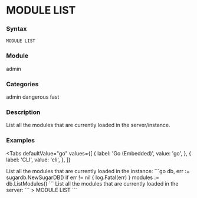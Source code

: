 
# MODULE LIST

### Syntax
```
MODULE LIST
```

### Module
<span className="acl-category">admin</span>

### Categories
<span className="acl-category">admin</span>
<span className="acl-category">dangerous</span>
<span className="acl-category">fast</span>

### Description
List all the modules that are currently loaded in the server/instance.

### Examples

<Tabs
  defaultValue="go"
  values={[
    { label: 'Go (Embedded)', value: 'go', },
    { label: 'CLI', value: 'cli', },
  ]}
>
  <TabItem value="go">
    List all the modules that are currently loaded in the instance:
    ```go
    db, err := sugardb.NewSugarDB()
    if err != nil {
      log.Fatal(err)
    }
    modules := db.ListModules()
    ```
  </TabItem>
  <TabItem value="cli">
    List all the modules that are currently loaded in the server:
    ```
    > MODULE LIST
    ```  
  </TabItem>
</Tabs>
